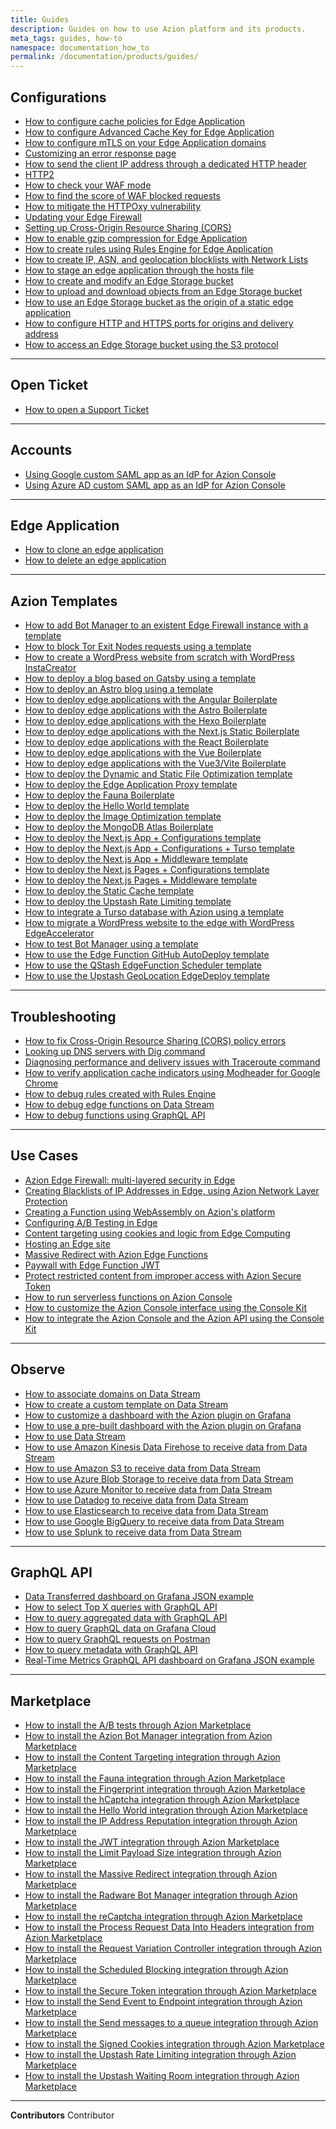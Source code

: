 ```yaml
---
title: Guides
description: Guides on how to use Azion platform and its products.
meta_tags: guides, how-to
namespace: documentation_how_to
permalink: /documentation/products/guides/
---
```


## Configurations

- [How to configure cache policies for Edge Application](/en/documentation/products/guides/cache-settings/)
- [How to configure Advanced Cache Key for Edge Application](/en/documentation/products/guides/advanced-cache-key/)
- [How to configure mTLS on your Edge Application domains](/en/documentation/products/guides/mtls/)
- [Customizing an error response page](/en/documentation/products/guides/customizing-error-response-page/)
- [How to send the client IP address through a dedicated HTTP header](/en/documentation/products/guides/original-ip-header/)
- [HTTP2](/en/documentation/products/guides/http2/)
- [How to check your WAF mode](/en/documentation/products/guides/how-to-check-your-waf-mode/)
- [How to find the score of WAF blocked requests](/en/documentation/products/guides/how-to-find-waf-score/)
- [How to mitigate the HTTPOxy vulnerability](/en/documentation/products/guides/mitigating-a-vulnerability-httpoxy/)
- [Updating your Edge Firewall](/en/documentation/products/guides/how-to-update-your-edge-firewall/)
- [Setting up Cross-Origin Resource Sharing (CORS)](/en/documentation/products/guides/cross-origin-resource-sharing-cors/)
- [How to enable gzip compression for Edge Application](/en/documentation/products/guides/gzip-compression/)
- [How to create rules using Rules Engine for Edge Application](/en/documentation/products/guides/rules-engine/)
- [How to create IP, ASN, and geolocation blocklists with Network Lists](/en/documentation/products/guides/blocklists-ip-addresses-edge/)
- [How to stage an edge application through the hosts file](/en/documentation/products/guides/stage-edge-application-through-hosts-file/)
- [How to create and modify an Edge Storage bucket](/en/documentation/products/guides/create-and-modify-bucket/)
- [How to upload and download objects from an Edge Storage bucket](/en/documentation/products/guides/upload-and-download-objects-from-bucket/)
- [How to use an Edge Storage bucket as the origin of a static edge application](/en/documentation/products/guides/use-bucket-as-origin/)
- [How to configure HTTP and HTTPS ports for origins and delivery address](/en/documentation/products/guides/configure-ports/)
- [How to access an Edge Storage bucket using the S3 protocol](/en/documentation/products/guides/s3-protocol-for-edge-storage/)

---

## Open Ticket

- [How to open a Support Ticket](/en/documentation/products/guides/open-tickets/)

---

## Accounts

- [Using Google custom SAML app as an IdP for Azion Console](/en/documentation/products/guides/sso-google-saml/)
- [Using Azure AD custom SAML app as an IdP for Azion Console](/en/documentation/products/guides/sso-azure-saml/)

---

## Edge Application

- [How to clone an edge application](/en/documentation/products/guides/clone-edge-application/)
- [How to delete an edge application](/en/documentation/products/guides/delete-edge-application/)

---

## Azion Templates

- [How to add Bot Manager to an existent Edge Firewall instance with a template](/en/documentation/products/guides/bot-manager-integration-kit/)
- [How to block Tor Exit Nodes requests using a template](/en/documentation/products/guides/bot-manager-and-tor-block-starter-kit/)
- [How to create a WordPress website from scratch with WordPress InstaCreator](/en/documentation/products/guides/wordpress-instacreator/)
- [How to deploy a blog based on Gatsby using a template](/en/documentation/products/guides/gatsby-blog-starter-kit/)
- [How to deploy an Astro blog using a template](/en/documentation/products/guides/astro-blog-starter-kit/)
- [How to deploy edge applications with the Angular Boilerplate](/en/documentation/products/guides/angular-boilerplate/)
- [How to deploy edge applications with the Astro Boilerplate](/en/documentation/products/guides/astro-boilerplate/)
- [How to deploy edge applications with the Hexo Boilerplate](/en/documentation/products/guides/hexo-boilerplate/)
- [How to deploy edge applications with the Next.js Static Boilerplate](/en/documentation/products/guides/nextjs-static-boilerplate/)
- [How to deploy edge applications with the React Boilerplate](/en/documentation/products/guides/react-boilerplate/)
- [How to deploy edge applications with the Vue Boilerplate](/en/documentation/products/guides/vue-boilerplate/)
- [How to deploy edge applications with the Vue3/Vite Boilerplate](/en/documentation/products/guides/vue-vite-boilerplate/)
- [How to deploy the Dynamic and Static File Optimization template](/en/documentation/products/guides/dynamic-and-static-file-optimization-template/)
- [How to deploy the Edge Application Proxy template](/en/documentation/products/guides/edge-application-proxy-template/)
- [How to deploy the Fauna Boilerplate](/en/documentation/products/guides/fauna-template/)
- [How to deploy the Hello World template](/en/documentation/products/guides/hello-world-template/)
- [How to deploy the Image Optimization template](/en/documentation/products/guides/image-optimization-template/)
- [How to deploy the MongoDB Atlas Boilerplate](/en/documentation/products/guides/mongodb-atlas/)
- [How to deploy the Next.js App + Configurations template](/en/documentation/products/guides/nextjs-app-configurations/)
- [How to deploy the Next.js App + Configurations + Turso template](/en/documentation/products/guides/nextjs-app-configurations-turso/)
- [How to deploy the Next.js App + Middleware template](/en/documentation/products/guides/nextjs-app-middleware/)
- [How to deploy the Next.js Pages + Configurations template](/en/documentation/products/guides/nextjs-pages-configurations/)
- [How to deploy the Next.js Pages + Middleware template](/en/documentation/products/guides/nextjs-pages-middleware/)
- [How to deploy the Static Cache template](/en/documentation/products/guides/static-cache-template/)
- [How to deploy the Upstash Rate Limiting template](/en/documentation/products/guides/upstash-rate-limiting/)
- [How to integrate a Turso database with Azion using a template](/en/documentation/products/guides/turso-starter-kit/)
- [How to migrate a WordPress website to the edge with WordPress EdgeAccelerator](/en/documentation/products/guides/wordpress-edgeaccelerator/)
- [How to test Bot Manager using a template](/en/documentation/products/guides/bot-manager-starter-kit/)
- [How to use the Edge Function GitHub AutoDeploy template](/en/documentation/products/guides/edge-function-github-autodeploy/)
- [How to use the QStash EdgeFunction Scheduler template](/en/documentation/products/guides/qstash-edge-function-scheduler/)
- [How to use the Upstash GeoLocation EdgeDeploy template](/en/documentation/products/guides/upstash-geolocation-edgedeploy/)

---

## Troubleshooting

- [How to fix Cross-Origin Resource Sharing (CORS) policy errors](/en/documentation/products/guides/delete-edge-application/)
- [Looking up DNS servers with Dig command](/en/documentation/products/guides/run-the-dig-command/)
- [Diagnosing performance and delivery issues with Traceroute command](/en/documentation/products/guides/run-the-traceroute-command/)
- [How to verify application cache indicators using Modheader for Google Chrome](/en/documentation/products/guides/check-page-cache-time/)
- [How to debug rules created with Rules Engine](/en/documentation/products/guides/debug-rules/)
- [How to debug edge functions on Data Stream](/en/documentation/products/guides/debugging-functions-data-stream/)
- [How to debug functions using GraphQL API](/en/documentation/products/guides/debugging-functions-graphql/)

---

## Use Cases

- [Azion Edge Firewall: multi-layered security in Edge](/en/documentation/products/guides/edge-firewall/)
- [Creating Blacklists of IP Addresses in Edge, using Azion Network Layer Protection](/en/documentation/products/guides/blocklists-ip-addresses-edge/)
- [Creating a Function using WebAssembly on Azion's platform](/en/documentation/products/guides/webassembly-on-azion-platform/)
- [Configuring A/B Testing in Edge](/en/documentation/products/guides/ab-testing/)
- [Content targeting using cookies and logic from Edge Computing](/en/documentation/products/guides/content-targeting/)
- [Hosting an Edge site](/en/documentation/products/guides/hosting-edge-website/)
- [Massive Redirect with Azion Edge Functions](/en/documentation/products/guides/configure-massive-redirect/)
- [Paywall with Edge Function JWT](/en/documentation/products/guides/paywall-edge-function-jwt/)
- [Protect restricted content from improper access with Azion Secure Token](/en/documentation/products/guides/secure-token/)
- [How to run serverless functions on Azion Console](/en/documentation/products/guides/serverless-functions/)
- [How to customize the Azion Console interface using the Console Kit](/en/documentation/products/guides/customize-interface-console-kit/)
- [How to integrate the Azion Console and the Azion API using the Console Kit](/en/documentation/products/guides/integrate-with-api-console-kit/)

---

## Observe

- [How to associate domains on Data Stream](/en/documentation/products/guides/data-stream-associate-domains/)
- [How to create a custom template on Data Stream](/en/documentation/products/guides/data-stream-custom-template/)
- [How to customize a dashboard with the Azion plugin on Grafana](/en/documentation/products/guides/azion-plugin-grafana-custom-dash/)
- [How to use a pre-built dashboard with the Azion plugin on Grafana](/en/documentation/products/guides/azion-plugin-grafana-pre-built-dash/)
- [How to use Data Stream](/en/documentation/products/guides/use-data-stream/)
- [How to use Amazon Kinesis Data Firehose to receive data from Data Stream](/en/documentation/products/guides/endpoint-amazon-kinesis/)
- [How to use Amazon S3 to receive data from Data Stream](/en/documentation/products/guides/endpoint-amazon-s3/)
- [How to use Azure Blob Storage to receive data from Data Stream](/en/documentation/products/guides/endpoint-azure-blob/)
- [How to use Azure Monitor to receive data from Data Stream](/en/documentation/products/guides/endpoint-azure-monitor/)
- [How to use Datadog to receive data from Data Stream](/en/documentation/products/guides/endpoint-datadog/)
- [How to use Elasticsearch to receive data from Data Stream](/en/documentation/products/guides/endpoint-elasticsearch/)
- [How to use Google BigQuery to receive data from Data Stream](/en/documentation/products/guides/endpoint-google-bigquery/)
- [How to use Splunk to receive data from Data Stream](/en/documentation/products/guides/endpoint-splunk/)

---

## GraphQL API

- [Data Transferred dashboard on Grafana JSON example](/en/documentation/products/real-time-metrics/data-transferred-dash/)
- [How to select Top X queries with GraphQL API](/en/documentation/products/guides/graphql-top-x-query/)
- [How to query aggregated data with GraphQL API](/en/documentation/products/guides/graphql-aggregated-data/)
- [How to query GraphQL data on Grafana Cloud](/en/documentation/products/guides/graphql-grafana-cloud/)
- [How to query GraphQL requests on Postman](/en/documentation/products/guides/query-graphql-postman/)
- [How to query metadata with GraphQL API](/en/documentation/products/guides/graphql-metadata/)
- [Real-Time Metrics GraphQL API dashboard on Grafana JSON example](/en/documentation/products/real-time-metrics/metrics-dash/)

---

## Marketplace

- [How to install the A/B tests through Azion Marketplace](/en/documentation/products/guides/ab-testing-marketplace/)
- [How to install the Azion Bot Manager integration from Azion Marketplace](/en/documentation/products/guides/bot-manager/)
- [How to install the Content Targeting integration through Azion Marketplace](/en/documentation/products/guides/content-targeting-integration/)
- [How to install the Fauna integration through Azion Marketplace](/en/documentation/products/guides/fauna/)
- [How to install the Fingerprint integration through Azion Marketplace](/en/documentation/products/guides/fingerprint/)
- [How to install the hCaptcha integration through Azion Marketplace](/en/documentation/products/guides/hcaptcha/)
- [How to install the Hello World integration through Azion Marketplace](/en/documentation/products/guides/hello-world/)
- [How to install the IP Address Reputation integration through Azion Marketplace](/en/documentation/products/guides/ip-address-reputation/)
- [How to install the JWT integration through Azion Marketplace](/en/documentation/products/guides/jwt/)
- [How to install the Limit Payload Size integration through Azion Marketplace](/en/documentation/products/guides/limit-payload-size/)
- [How to install the Massive Redirect integration through Azion Marketplace](/en/documentation/products/guides/massive-redirect-integration/)
- [How to install the Radware Bot Manager integration through Azion Marketplace](/en/documentation/products/guides/radware-bot-manager/)
- [How to install the reCaptcha integration through Azion Marketplace](/en/documentation/products/guides/recaptcha/)
- [How to install the Process Request Data Into Headers integration from Azion Marketplace](/en/documentation/products/guides/process-request-data-into-headers/)
- [How to install the Request Variation Controller integration through Azion Marketplace](/en/documentation/products/guides/request-variation-controller/)
- [How to install the Scheduled Blocking integration through Azion Marketplace](/en/documentation/products/guides/scheduled-blocking/)
- [How to install the Secure Token integration through Azion Marketplace](/en/documentation/products/guides/secure-token/)
- [How to install the Send Event to Endpoint integration through Azion Marketplace](/en/documentation/products/guides/send-event-to-endpoint/)
- [How to install the Send messages to a queue integration through Azion Marketplace](/en/documentation/products/guides/send-messages-to-a-queue/)
- [How to install the Signed Cookies integration through Azion Marketplace](/en/documentation/products/guides/signed-cookies/)
- [How to install the Upstash Rate Limiting integration through Azion Marketplace](/en/documentation/products/guides/upstash-rate-limiting-integration/)
- [How to install the Upstash Waiting Room integration through Azion Marketplace](/en/documentation/products/guides/waiting-room/)



---


**Contributors** <ContributorList>Contributor</ContributorList>
